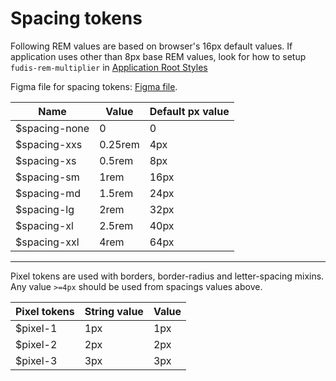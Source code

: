 
<Meta title="Foundations/Spacing" />

# Spacing tokens

Following REM values are based on browser's 16px default values. If application uses other than 8px base REM values, look for how to setup `fudis-rem-multiplier` in [Application Root Styles](/docs/documentation-introduction-how-to-start-using-fudis--documentation&args=#5-define-applications-root-styles)

Figma file for spacing tokens: [Figma file](https://www.figma.com/file/a6G6ZD6W3tlq0qmUkdvdp1/Fudis-DS-Foundations).

| Name          | Value   | Default px value |
| ------------- | ------- | ---------------- |
| $spacing-none | 0       | 0                |
| $spacing-xxs  | 0.25rem | 4px              |
| $spacing-xs   | 0.5rem  | 8px              |
| $spacing-sm   | 1rem    | 16px             |
| $spacing-md   | 1.5rem  | 24px             |
| $spacing-lg   | 2rem    | 32px             |
| $spacing-xl   | 2.5rem  | 40px             |
| $spacing-xxl  | 4rem    | 64px             |

<hr />

Pixel tokens are used with borders, border-radius and letter-spacing mixins.
Any value `>=4px` should be used from spacings values above.

| Pixel tokens | String value | Value |
| ------------ | ------------ | ----- |
| $pixel-1     | 1px          | 1px   |
| $pixel-2     | 2px          | 2px   |
| $pixel-3     | 3px          | 3px   |
